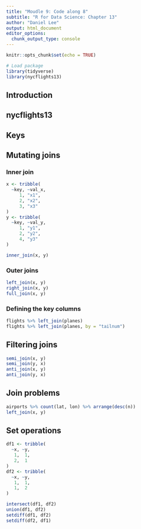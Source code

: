 ```yaml
---
title: "Moudle 9: Code along 8"
subtitle: "R for Data Science: Chapter 13"
author: "Daniel Lee"
output: html_document
editor_options: 
  chunk_output_type: console
---
```


```r
knitr::opts_chunk$set(echo = TRUE)

# Load package
library(tidyverse)
library(nycflights13)
```

## Introduction

## nycflights13

## Keys

## Mutating joins

### Inner join
```r
x <- tribble(
  ~key, ~val_x,
     1, "x1",
     2, "x2",
     3, "x3"
)
y <- tribble(
  ~key, ~val_y,
     1, "y1",
     2, "y2",
     4, "y3"
)

inner_join(x, y)
```

### Outer joins
```r
left_join(x, y)
right_join(x, y)
full_join(x, y)
```

### Defining the key columns
```r
flights %>% left_join(planes)
flights %>% left_join(planes, by = "tailnum")
```

## Filtering joins

```r
semi_join(x, y)
semi_join(y, x)
anti_join(x, y)
anti_join(y, x)
```

## Join problems

```r
airports %>% count(lat, lon) %>% arrange(desc(n))
left_join(x, y)
```


## Set operations

```r
df1 <- tribble(
  ~x, ~y,
   1,  1,
   2,  1
)
df2 <- tribble(
  ~x, ~y,
   1,  1,
   1,  2
)
```

```r
intersect(df1, df2)
union(df1, df2)
setdiff(df1, df2)
setdiff(df2, df1)
```


